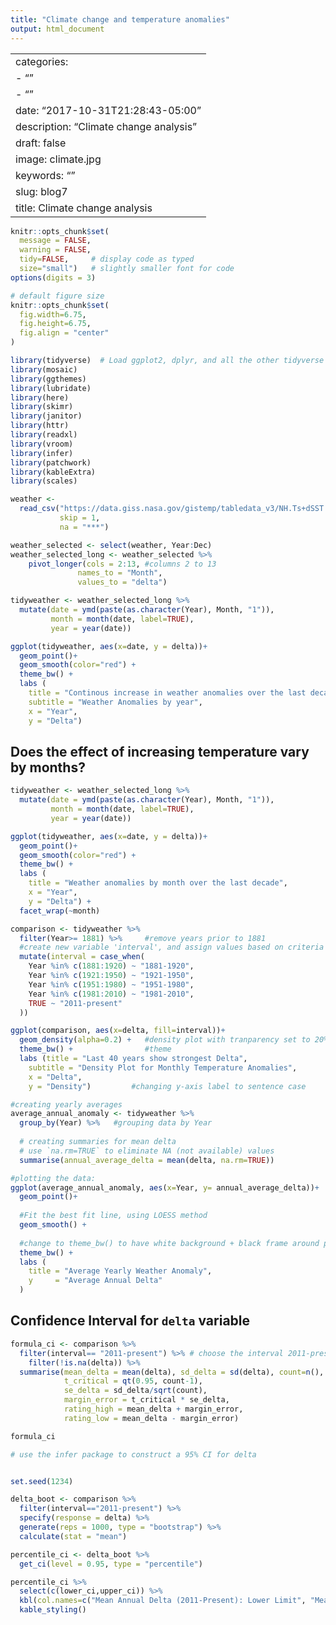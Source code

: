 ```yaml
---
title: "Climate change and temperature anomalies"
output: html_document
---
```

---
categories:
- ""
- ""
date: "2017-10-31T21:28:43-05:00"
description: "Climate change analysis"
draft: false
image: climate.jpg
keywords: ""
slug: blog7
title: Climate change analysis
---


```r
knitr::opts_chunk$set(
  message = FALSE, 
  warning = FALSE, 
  tidy=FALSE,     # display code as typed
  size="small")   # slightly smaller font for code
options(digits = 3)

# default figure size
knitr::opts_chunk$set(
  fig.width=6.75, 
  fig.height=6.75,
  fig.align = "center"
)
```


```r
library(tidyverse)  # Load ggplot2, dplyr, and all the other tidyverse packages
library(mosaic)
library(ggthemes)
library(lubridate)
library(here)
library(skimr)
library(janitor)
library(httr)
library(readxl)
library(vroom)
library(infer)
library(patchwork)
library(kableExtra)
library(scales)
```

```r

weather <- 
  read_csv("https://data.giss.nasa.gov/gistemp/tabledata_v3/NH.Ts+dSST.csv", 
           skip = 1, 
           na = "***")

```

```r

weather_selected <- select(weather, Year:Dec)
weather_selected_long <- weather_selected %>% 
    pivot_longer(cols = 2:13, #columns 2 to 13
               names_to = "Month",
               values_to = "delta")


```


```r

tidyweather <- weather_selected_long %>%
  mutate(date = ymd(paste(as.character(Year), Month, "1")),
         month = month(date, label=TRUE),
         year = year(date))

ggplot(tidyweather, aes(x=date, y = delta))+
  geom_point()+
  geom_smooth(color="red") +
  theme_bw() +
  labs (
    title = "Continous increase in weather anomalies over the last decade",
    subtitle = "Weather Anomalies by year",
    x = "Year",
    y = "Delta")

```

## Does the effect of increasing temperature vary by months? 

```r

tidyweather <- weather_selected_long %>%
  mutate(date = ymd(paste(as.character(Year), Month, "1")),
         month = month(date, label=TRUE),
         year = year(date))

ggplot(tidyweather, aes(x=date, y = delta))+
  geom_point()+
  geom_smooth(color="red") +
  theme_bw() +
  labs (
    title = "Weather anomalies by month over the last decade",
    x = "Year",
    y = "Delta") + 
  facet_wrap(~month)

```

```r

comparison <- tidyweather %>% 
  filter(Year>= 1881) %>%     #remove years prior to 1881
  #create new variable 'interval', and assign values based on criteria below:
  mutate(interval = case_when(
    Year %in% c(1881:1920) ~ "1881-1920",
    Year %in% c(1921:1950) ~ "1921-1950",
    Year %in% c(1951:1980) ~ "1951-1980",
    Year %in% c(1981:2010) ~ "1981-2010",
    TRUE ~ "2011-present"
  ))

```


```r

ggplot(comparison, aes(x=delta, fill=interval))+
  geom_density(alpha=0.2) +   #density plot with tranparency set to 20%
  theme_bw() +                #theme
  labs (title = "Last 40 years show strongest Delta",
    subtitle = "Density Plot for Monthly Temperature Anomalies",
    x = "Delta",
    y = "Density")         #changing y-axis label to sentence case

```

```r

#creating yearly averages
average_annual_anomaly <- tidyweather %>% 
  group_by(Year) %>%   #grouping data by Year
  
  # creating summaries for mean delta 
  # use `na.rm=TRUE` to eliminate NA (not available) values 
  summarise(annual_average_delta = mean(delta, na.rm=TRUE)) 

#plotting the data:
ggplot(average_annual_anomaly, aes(x=Year, y= annual_average_delta))+
  geom_point()+
  
  #Fit the best fit line, using LOESS method
  geom_smooth() +
  
  #change to theme_bw() to have white background + black frame around plot
  theme_bw() +
  labs (
    title = "Average Yearly Weather Anomaly",
    y     = "Average Annual Delta"
  )                         


```


## Confidence Interval for `delta` variable


```r

formula_ci <- comparison %>% 
  filter(interval== "2011-present") %>% # choose the interval 2011-present
    filter(!is.na(delta)) %>% 
  summarise(mean_delta = mean(delta), sd_delta = sd(delta), count=n(),
            t_critical = qt(0.95, count-1),
            se_delta = sd_delta/sqrt(count),
            margin_error = t_critical * se_delta,
            rating_high = mean_delta + margin_error,
            rating_low = mean_delta - margin_error)

formula_ci
```


```r

# use the infer package to construct a 95% CI for delta


set.seed(1234) 

delta_boot <- comparison %>%
  filter(interval=="2011-present") %>% 
  specify(response = delta) %>%
  generate(reps = 1000, type = "bootstrap") %>%
  calculate(stat = "mean")

percentile_ci <- delta_boot %>%
  get_ci(level = 0.95, type = "percentile")

percentile_ci %>% 
  select(c(lower_ci,upper_ci)) %>% 
  kbl(col.names=c("Mean Annual Delta (2011-Present): Lower Limit", "Mean Annual Delta (2011-Present): Upper Limit")) %>%
  kable_styling()

```

